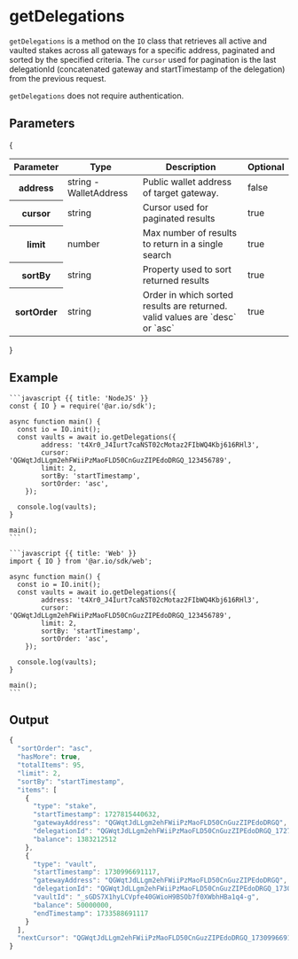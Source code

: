 
<HeroPattern />

# getDelegations

`getDelegations` is a method on the `IO` class that retrieves all active and vaulted stakes across all gateways for a specific address, paginated and sorted by the specified criteria. The `cursor` used for pagination is the last delegationId (concatenated gateway and startTimestamp of the delegation) from the previous request.

`getDelegations` does not require authentication.

## Parameters

{
<div style={{textAlign: "center"}}>
    <table className="inline-table">
    <thead>
    <tr>
        <th>Parameter</th>
        <th>Type</th>
        <th>Description</th>
        <th>Optional</th>
    </tr>
    </thead>
    <tbody>
    <tr>
        <th>address</th>
        <td>string - WalletAddress</td>
        <td>Public wallet address of target gateway.</td>
        <td>false</td>
    </tr>
    <tr>
        <th>cursor</th>
        <td>string</td>
        <td>Cursor used for paginated results</td>
        <td>true</td>
    </tr>
    <tr>
        <th>limit</th>
        <td>number</td>
        <td>Max number of results to return in a single search</td>
        <td>true</td>
    </tr>
    <tr>
        <th>sortBy</th>
        <td>string</td>
        <td>Property used to sort returned results</td>
        <td>true</td>
    </tr>
    <tr>
        <th>sortOrder</th>
        <td>string</td>
        <td>Order in which sorted results are returned. valid values are `desc` or `asc`</td>
        <td>true</td>
    </tr>
    </tbody>
    </table>
</div>
}

## Example

<CodeGroup title="getDelegations">

    ```javascript {{ title: 'NodeJS' }}
    const { IO } = require('@ar.io/sdk');

    async function main() {
      const io = IO.init();
      const vaults = await io.getDelegations({
            address: 't4Xr0_J4Iurt7caNST02cMotaz2FIbWQ4Kbj616RHl3',
            cursor: 'QGWqtJdLLgm2ehFWiiPzMaoFLD50CnGuzZIPEdoDRGQ_123456789',
            limit: 2,
            sortBy: 'startTimestamp',
            sortOrder: 'asc',
        });

      console.log(vaults);
    }

    main();
    ```

    ```javascript {{ title: 'Web' }}
    import { IO } from '@ar.io/sdk/web';

    async function main() {
      const io = IO.init();
      const vaults = await io.getDelegations({
            address: 't4Xr0_J4Iurt7caNST02cMotaz2FIbWQ4Kbj616RHl3',
            cursor: 'QGWqtJdLLgm2ehFWiiPzMaoFLD50CnGuzZIPEdoDRGQ_123456789',
            limit: 2,
            sortBy: 'startTimestamp',
            sortOrder: 'asc',
        });

      console.log(vaults);
    }

    main();
    ```

</CodeGroup>


## Output

```typescript
{
  "sortOrder": "asc",
  "hasMore": true,
  "totalItems": 95,
  "limit": 2,
  "sortBy": "startTimestamp",
  "items": [
    {
      "type": "stake",
      "startTimestamp": 1727815440632,
      "gatewayAddress": "QGWqtJdLLgm2ehFWiiPzMaoFLD50CnGuzZIPEdoDRGQ",
      "delegationId": "QGWqtJdLLgm2ehFWiiPzMaoFLD50CnGuzZIPEdoDRGQ_1727815440632",
      "balance": 1383212512
    },
    {
      "type": "vault",
      "startTimestamp": 1730996691117,
      "gatewayAddress": "QGWqtJdLLgm2ehFWiiPzMaoFLD50CnGuzZIPEdoDRGQ",
      "delegationId": "QGWqtJdLLgm2ehFWiiPzMaoFLD50CnGuzZIPEdoDRGQ_1730996691117",
      "vaultId": "_sGDS7X1hyLCVpfe40GWioH9BSOb7f0XWbhHBa1q4-g",
      "balance": 50000000,
      "endTimestamp": 1733588691117
    }
  ],
  "nextCursor": "QGWqtJdLLgm2ehFWiiPzMaoFLD50CnGuzZIPEdoDRGQ_1730996691117"
}
```
